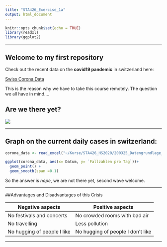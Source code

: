 ---
title: "STA426_Exercise_1a"
output: html_document
---

```{r setup, include=FALSE}
knitr::opts_chunk$set(echo = TRUE)
library(readxl)
library(ggplot2)
```

***

## Welcome to my first repository

Check out the recent data on the **covid19 pandemic** in switzerland here:

[Swiss Corona Data](https://www.corona-data.ch/>)

This is the reason why we have to take this course remotely. The question we all have in mind....


## Are we there yet?

![](C:\Users\fine_\Documents\Kurse\STA426_HS2020/picture_coronapandemia.png)

***


## Graph on the current daily cases in switzerland:

```{r graph corona}

corona_data <- read_excel("~/Kurse/STA426_HS2020/200325_Datengrundlage_Grafiken_COVID-19-Bericht.xlsx",  range = "A7:B208", col_names = TRUE)

ggplot(corona_data, aes(x= Datum, y= `Fallzahlen pro Tag`))+
  geom_point() +
  geom_smooth(span =0.1)
```

So the answer is *nope*, we are not there yet, second wave welcome.

***

##Advantages and Disadvantages of this Crisis


Negative aspects | Positive aspects
---| ---
No festivals and concerts | No crowded rooms with bad air
No travelling | Less pollution
No hugging of people I like | No hugging of people I don't like

***